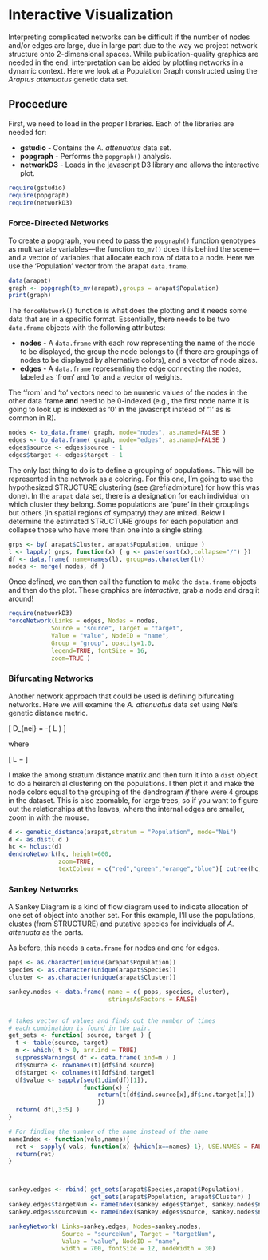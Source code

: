 # Interactive Visualization

Interpreting complicated networks can be difficult if the number of nodes and/or edges are large, due in large part due to the way we project network structure onto 2-dimensional spaces.  While publication-quality graphics are needed in the end, interpretation can be aided by plotting networks in a dynamic context.  Here we look at a Population Graph constructed using the *Araptus attenuatus* genetic data set.

## Proceedure

First, we need to load in the proper libraries. Each of the libraries are needed for:

 - **gstudio** - Contains the *A. attenuatus* data set.  
 - **popgraph** - Performs the `popgraph()` analysis.  
 - **networkD3** - Loads in the javascript D3 library and allows the interactive plot.  

```r
require(gstudio)
require(popgraph)
require(networkD3)
```

### Force-Directed Networks

To create a popgraph, you need to pass the `popgraph()` function genotypes as multivariate variables—the function `to_mv()` does this behind the scene—and a vector of variables that allocate each row of data to a node.  Here we use the 'Population' vector from the arapat `data.frame`.

```r
data(arapat)
graph <- popgraph(to_mv(arapat),groups = arapat$Population)
print(graph)
```

The `forceNetwork()` function is what does the plotting and it needs some data that are in a specific format.  Essentially, there needs to be two `data.frame` objects with the following attributes:  

 - **nodes** - A `data.frame` with each row representing the name of the node to be displayed, the group the node belongs to (if there are groupings of nodes to be displayed by alternative colors), and a vector of node sizes.  
 - **edges** - A `data.frame` representing the edge connecting the nodes, labeled as 'from' and 'to' and a vector of weights.  
 
The 'from' and 'to' vectors need to be numeric values of the nodes in the other data frame **and** need to be 0-indexed (e.g., the first node name it is going to look up is indexed as '0' in the javascript instead of '1' as is common in R).  



```r
nodes <- to_data.frame( graph, mode="nodes", as.named=FALSE )
edges <- to_data.frame( graph, mode="edges", as.named=FALSE )
edges$source <- edges$source - 1
edges$target <- edges$target - 1 
```

The only last thing to do is to define a grouping of populations.  This will be represented in the network as a coloring.  For this one, I'm going to use the hypothesized STRUCTURE clustering (see \@ref(admixture) for how this was done).  In the `arapat` data set, there is a designation for each individual on which cluster they belong.  Some populations are 'pure' in their groupings but others (in spatial regions of sympatry) they are mixed.  Below I determine the estimated STRUCTURE groups for each population and collapse those who have more than one into a single string.


```r
grps <- by( arapat$Cluster, arapat$Population, unique )
l <- lapply( grps, function(x) { g <- paste(sort(x),collapse="/") })
df <- data.frame( name=names(l), group=as.character(l))
nodes <- merge( nodes, df )
```



Once defined, we can then call the function to make the `data.frame` objects and then do the plot.  These graphics are *interactive*, grab a node and drag it around!

```r
require(networkD3)
forceNetwork(Links = edges, Nodes = nodes,
            Source = "source", Target = "target",
            Value = "value", NodeID = "name",
            Group = "group", opacity=1.0,
            legend=TRUE, fontSize = 16,
            zoom=TRUE )
```


### Bifurcating Networks

Another network approach that could be used is defining bifurcating networks.  Here we will examine the *A. attenuatus* data set using Nei's genetic distance metric.

\[
D_{nei} = -\ln( L )
\]

where

\[
L = \frac{\sum_l\sum_u x_uy_u}{\sqrt{(\sum_l\sum_u x_u^2)(\sum_l\sum_u y_u^2)}}
\]

I make the among stratum distance matrix and then turn it into a `dist` object to do a heirarchial clustering on the populations. I then plot it and make the node colors equal to the grouping of the dendrogram *if* there were 4 groups in the dataset.  This is also zoomable, for large trees, so if you want to figure out the relationships at the leaves, where the internal edges are smaller, zoom in with the mouse.

```r
d <- genetic_distance(arapat,stratum = "Population", mode="Nei")
d <- as.dist( d )
hc <- hclust(d)
dendroNetwork(hc, height=600, 
              zoom=TRUE, 
              textColour = c("red","green","orange","blue")[ cutree(hc,4)])
```


### Sankey Networks

A Sankey Diagram is a kind of flow diagram used to indicate allocation of one set of object into another set.  For this example, I'll use the populations, clustes (from STRUCTURE) and putative species for individuals of *A. attenuata* as the parts.

As before, this needs a `data.frame` for nodes and one for edges.

```r
pops <- as.character(unique(arapat$Population))
species <- as.character(unique(arapat$Species))
cluster <- as.character(unique(arapat$Cluster))

sankey.nodes <- data.frame( name = c( pops, species, cluster), 
                            stringsAsFactors = FALSE)


# takes vector of values and finds out the number of times
# each combination is found in the pair.
get_sets <- function( source, target ) {
  t <- table(source, target)
  m <- which( t > 0, arr.ind = TRUE)
  suppressWarnings( df <- data.frame( ind=m ) )
  df$source <- rownames(t)[df$ind.source]
  df$target <- colnames(t)[df$ind.target]
  df$value <- sapply(seq(1,dim(df)[1]), 
                     function(x) {
                         return(t[df$ind.source[x],df$ind.target[x]])
                         })
  return( df[,3:5] )
}

# For finding the number of the name instead of the name
nameIndex <- function(vals,names){
  ret <- sapply( vals, function(x) {which(x==names)-1}, USE.NAMES = FALSE)
  return(ret)
}



sankey.edges <- rbind( get_sets(arapat$Species,arapat$Population),
                       get_sets(arapat$Population, arapat$Cluster) )
sankey.edges$targetNum <- nameIndex(sankey.edges$target, sankey.nodes$name)
sankey.edges$sourceNum <- nameIndex(sankey.edges$source, sankey.nodes$name)

sankeyNetwork( Links=sankey.edges, Nodes=sankey.nodes,
               Source = "sourceNum", Target = "targetNum",
               Value = "value", NodeID = "name",
               width = 700, fontSize = 12, nodeWidth = 30)
```


